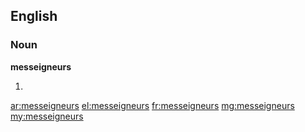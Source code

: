 ==English==
===Noun===
'''messeigneurs'''

#{{archaic}} {{plural of|monseigneur}}

[[ar:messeigneurs]]
[[el:messeigneurs]]
[[fr:messeigneurs]]
[[mg:messeigneurs]]
[[my:messeigneurs]]